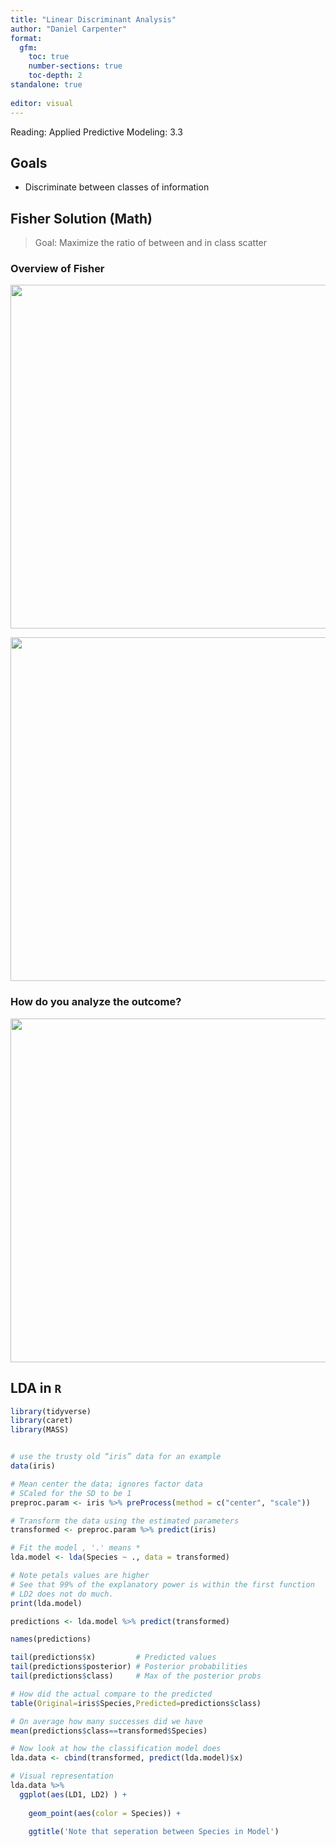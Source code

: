 ```yaml
---
title: "Linear Discriminant Analysis"
author: "Daniel Carpenter"
format: 
  gfm:
    toc: true
    number-sections: true
    toc-depth: 2
standalone: true
    
editor: visual
---
```


Reading: Applied Predictive Modeling: 3.3

## Goals

-   Discriminate between classes of information

## Fisher Solution (Math)

> Goal: Maximize the ratio of between and in class scatter

### Overview of Fisher

![](images/paste-58666D2A.png){width="550"}

![](images/paste-10C74E31.png){width="550"}

### How do you analyze the outcome?

![](images/paste-BD3424D5.png){width="550"}

## LDA in `R`

```r
library(tidyverse) 
library(caret)
library(MASS)


# use the trusty old “iris” data for an example
data(iris)

# Mean center the data; ignores factor data
# SCaled for the SD to be 1
preproc.param <- iris %>% preProcess(method = c("center", "scale")) 

# Transform the data using the estimated parameters 
transformed <- preproc.param %>% predict(iris)

# Fit the model , '.' means *
lda.model <- lda(Species ~ ., data = transformed) 

# Note petals values are higher
# See that 99% of the explanatory power is within the first function
# LD2 does not do much.
print(lda.model)

predictions <- lda.model %>% predict(transformed) 

names(predictions)

tail(predictions$x)         # Predicted values
tail(predictions$posterior) # Posterior probabilities
tail(predictions$class)     # Max of the posterior probs

# How did the actual compare to the predicted
table(Original=iris$Species,Predicted=predictions$class)

# On average how many successes did we have
mean(predictions$class==transformed$Species)

# Now look at how the classification model does
lda.data <- cbind(transformed, predict(lda.model)$x)

# Visual representation
lda.data %>%
  ggplot(aes(LD1, LD2) ) +
  
    geom_point(aes(color = Species)) +
    
    ggtitle('Note that seperation between Species in Model')
```
